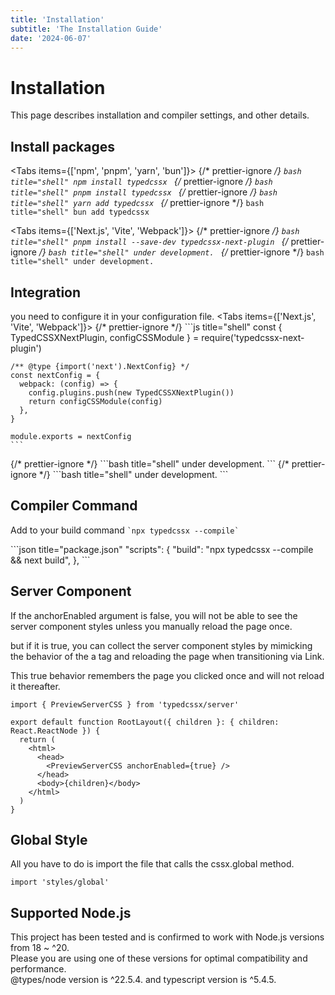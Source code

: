 ```yaml
---
title: 'Installation'
subtitle: 'The Installation Guide'
date: '2024-06-07'
---
```


<TocBot />

# Installation
This page describes installation and compiler settings, and other details.

## Install packages
<Tabs items={['npm', 'pnpm', 'yarn', 'bun']}>
  {/* prettier-ignore */}
  <Tab>
    ```bash title="shell"
    npm install typedcssx
    ```
  </Tab>
  {/* prettier-ignore */}
  <Tab>
    ```bash title="shell"
    pnpm install typedcssx
    ```
  </Tab>
  {/* prettier-ignore */}
  <Tab>
    ```bash title="shell"
    yarn add typedcssx
    ```
  </Tab>
  {/* prettier-ignore */}
  <Tab>
    ```bash title="shell"
    bun add typedcssx
    ```
  </Tab>
</Tabs>

<Tabs items={['Next.js', 'Vite', 'Webpack']}>
  {/* prettier-ignore */}
  <Tab>
    ```bash title="shell"
    pnpm install --save-dev typedcssx-next-plugin
    ```
  </Tab>
  {/* prettier-ignore */}
  <Tab>
    ```bash title="shell"
    under development.
    ```
  </Tab>
  {/* prettier-ignore */}
  <Tab>
    ```bash title="shell"
    under development.
    ```
  </Tab>
</Tabs>

## Integration
you need to configure it in your configuration file.
<Tabs items={['Next.js', 'Vite', 'Webpack']}>
  {/* prettier-ignore */}
  <Tab>
    ```js title="shell"
    const { TypedCSSXNextPlugin, configCSSModule } = require('typedcssx-next-plugin')

    /** @type {import('next').NextConfig} */
    const nextConfig = {
      webpack: (config) => {
        config.plugins.push(new TypedCSSXNextPlugin())
        return configCSSModule(config)
      },
    }

    module.exports = nextConfig
    ```
  </Tab>
  {/* prettier-ignore */}
  <Tab>
    ```bash title="shell"
    under development.
    ```
  </Tab>
  {/* prettier-ignore */}
  <Tab>
    ```bash title="shell"
    under development.
    ```
  </Tab>
</Tabs>

## Compiler Command

Add to your build command <code>\`npx typedcssx --compile\`</code>

<Tabs>
  <Tab>
  ```json title="package.json"
    "scripts": {
      "build": "npx typedcssx --compile && next build",
    },
  ```
  </Tab>
</Tabs>

## Server Component
If the anchorEnabled argument is false, you will not be able to see the server component styles unless you manually reload the page once.

but if it is true, you can collect the server component styles by mimicking the behavior of the a tag and reloading the page when transitioning via Link.

This true behavior remembers the page you clicked once and will not reload it thereafter.
```tsx title="layout.tsx"
import { PreviewServerCSS } from 'typedcssx/server'

export default function RootLayout({ children }: { children: React.ReactNode }) {
  return (
    <html>
      <head>
        <PreviewServerCSS anchorEnabled={true} />
      </head>
      <body>{children}</body>
    </html>
  )
}    
```

## Global Style
All you have to do is import the file that calls the cssx.global method.
<Tabs>
  <Tab>
```tsx title="layout.tsx"
import 'styles/global'
```
  </Tab>
</Tabs>

## Supported Node.js

This project has been tested and is confirmed to work with Node.js versions from 18 ~ ^20.  
Please you are using one of these versions for optimal compatibility and performance.  
@types/node version is ^22.5.4. and typescript version is ^5.4.5.

